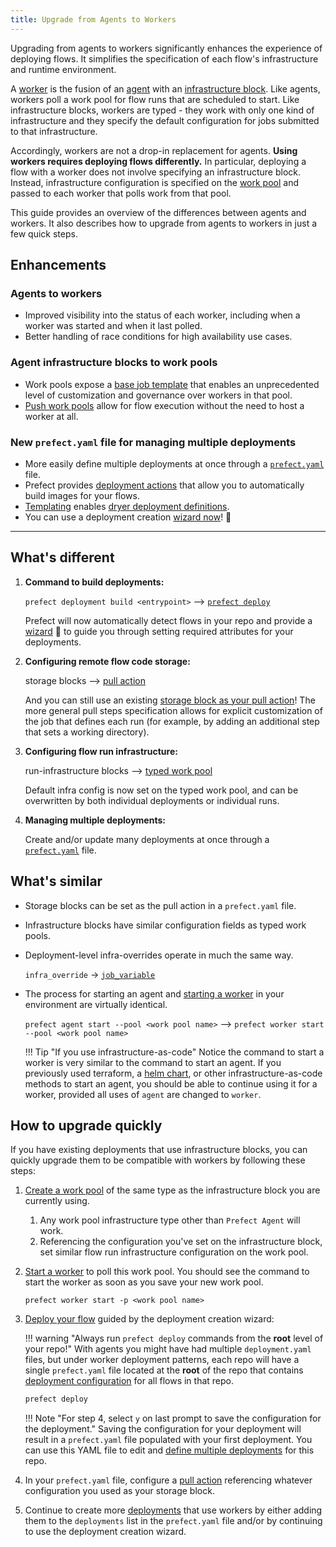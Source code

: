 ```yaml
---
title: Upgrade from Agents to Workers
---
```


Upgrading from agents to workers significantly enhances the experience of deploying flows. It simplifies the specification of each flow's infrastructure and runtime environment. 

A [worker](/2.12.1/concepts/work-pools/#worker-overview) is the fusion of an [agent](/2.12.1/concepts/agents/) with an [infrastructure block](/2.12.1/concepts/infrastructure/). Like agents, workers poll a work pool for flow runs that are scheduled to start. Like infrastructure blocks, workers are typed - they work with only one kind of infrastructure and they specify the default configuration for jobs submitted to that infrastructure.

Accordingly, workers are not a drop-in replacement for agents. **Using workers requires deploying flows differently.** In particular, deploying a flow with a worker does not involve specifying an infrastructure block. Instead, infrastructure configuration is specified on the [work pool](/2.12.1/concepts/work-pools/) and passed to each worker that polls work from that pool.

This guide provides an overview of the differences between agents and workers. It also describes how to upgrade from agents to workers in just a few quick steps.

## Enhancements

### Agents to workers

- Improved visibility into the status of each worker, including when a worker was started and when it last polled.
- Better handling of race conditions for high availability use cases.

### Agent infrastructure blocks to work pools

- Work pools expose a [base job template](/2.12.1/concepts/work-pools/#base-job-template) that enables an unprecedented level of customization and governance over workers in that pool.
- [Push work pools](/2.12.1/guides/deployment/push-work-pools/) allow for flow execution without the need to host a worker at all.

### New `prefect.yaml` file for managing multiple deployments

- More easily define multiple deployments at once through a [`prefect.yaml`](/2.12.1/concepts/deployments/#managing-deployments) file.
- Prefect provides [deployment actions](/2.12.1/concepts/deployments/#deployment-actions) that allow you to automatically build images for your flows.
- [Templating](/2.12.1/concepts/deployments/#templating-options) enables [dryer deployment definitions](/2.12.1/concepts/deployments/#reusing-configuration-across-deployments).
- You can use a deployment creation [wizard now](/2.12.1/#step-5-deploy-the-flow)! 🧙

----------

## What's different

1. **Command to build deployments:** 
    
    `prefect deployment build <entrypoint>` --> [`prefect deploy`](/2.12.1/concepts/deployments/#deployment-declaration-reference) 
    
    Prefect will now automatically detect flows in your repo and provide a [wizard](/2.12.1/#step-5-deploy-the-flow) 🧙 to guide you through setting required attributes for your deployments.

2. **Configuring remote flow code storage:** 
    
    storage blocks --> [pull action](/2.12.1/concepts/deployments/#the-pull-action)
    
    And you can still use an existing [storage block as your pull action](/2.12.1/guides/deployment/storage-guide/)!  The more general pull steps specification allows for explicit customization of the job that defines each run (for example, by adding an additional step that sets a working directory).

3. **Configuring flow run infrastructure:** 
    
    run-infrastructure blocks --> [typed work pool](/2.12.1/concepts/work-pools/#worker-types) 
    
    Default infra config is now set on the typed work pool, and can be overwritten by both individual deployments or individual runs.

4. **Managing multiple deployments:**
    
    Create and/or update many deployments at once through a [`prefect.yaml`](/2.12.1/concepts/deployments/#working-with-multiple-deployments) file.


## What's similar

- Storage blocks can be set as the pull action in a `prefect.yaml` file.
- Infrastructure blocks have similar configuration fields as typed work pools.
- Deployment-level infra-overrides operate in much the same way. 

    `infra_override` -> [`job_variable`](/2.12.1/concepts/deployments/#work-pool-fields)

- The process for starting an agent and [starting a worker](/2.12.1/concepts/work-pools/#starting-a-worker) in your environment are virtually identical.
    
    `prefect agent start --pool <work pool name>` --> `prefect worker start --pool <work pool name>`

    !!! Tip "If you use infrastructure-as-code"
        Notice the command to start a worker is very similar to the command to start an agent. If you previously used terraform, a [helm chart](https://github.com/PrefectHQ/prefect-helm/tree/main/charts/prefect-worker), or other infrastructure-as-code methods to start an agent, you should be able to continue using it for a worker, provided all uses of `agent` are changed to `worker`.

## How to upgrade quickly

If you have existing deployments that use infrastructure blocks, you can quickly upgrade them to be compatible with workers by following these steps:

1. [Create a work pool](/2.12.1/concepts/work-pools/#work-pool-configuration) of the same type as the infrastructure block you are currently using.

    1. Any work pool infrastructure type other than `Prefect Agent` will work.
    2. Referencing the configuration you've set on the infrastructure block, set similar flow run infrastructure configuration on the work pool.

2. [Start a worker](/2.12.1/concepts/work-pools/#starting-a-worker) to poll this work pool. You should see the command to start the worker as soon as you save your new work pool. 

    ```
    prefect worker start -p <work pool name>
    ```

3. [Deploy your flow](/2.12.1/#step-5-deploy-the-flow) guided by the deployment creation wizard:

    !!! warning "Always run `prefect deploy` commands from the **root** level of your repo!"
        With agents you might have had multiple `deployment.yaml` files, but under worker deployment patterns, each repo will have a single `prefect.yaml` file located at the **root** of the repo that contains [deployment configuration](/2.12.1/concepts/deployments/#working-with-multiple-deployments) for all flows in that repo.

    ```bash
    prefect deploy
    ```

    !!! Note "For step 4, select `y` on last prompt to save the configuration for the deployment."
        Saving the configuration for your deployment will result in a `prefect.yaml` file populated with your first deployment. You can use this YAML file to edit and [define multiple deployments](/2.12.1/concepts/deployments/#working-with-multiple-deployments) for this repo. 

4. In your `prefect.yaml` file, configure a [pull action](/2.12.1/guides/deployment/storage-guide/) referencing whatever configuration you used as your storage block.
5. Continue to create more [deployments](/2.12.1/concepts/deployments/#deployment-declaration-reference) that use workers by either adding them to the `deployments` list in the `prefect.yaml` file and/or by continuing to use the deployment creation wizard.

